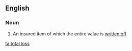 ==English==
===Noun===
{{en-noun|sg=[[total]] [[loss]]|es}}

# {{accounting}} An insured item of which the entire value is [[write off|written off]]

[[ta:total loss]]